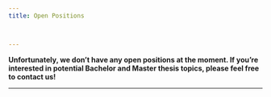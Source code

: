 ```yaml
---
title: Open Positions



---
```


**Unfortunately, we don't have any open positions at the moment. If you're interested in potential Bachelor and Master thesis topics, please feel free to contact us!**

---
